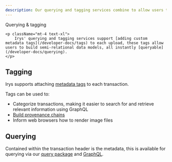 ```yaml
---
description: Our querying and tagging services combine to allow users to build semi-relational data models, all queryable via GraphQL
---
```



<div className="flex flex-col mt-5">
	<div className="flex items-end">
    	<div className=""><Heading level={1}>Querying & tagging</Heading></div>
    </div>

    <p className="mt-4 text-xl">
    	Irys' querying and tagging services support [adding custom metadata tags](/developer-docs/tags) to each upload, these tags allow users to build semi-relational data models, all instantly [queryable](/developer-docs/querying).
    </p>

</div>

## Tagging

Irys supports attaching [metadata tags](/developer-docs/tags) to each transaction.

Tags can be used to:

-   Categorize transactions, making it easier to search for and retrieve relevant information using GraphQL
-   [Build provenance chains](/hands-on/tutorials/provenance-chain)
-   Inform web browsers how to render image files

## Querying

Contained within the transaction header is the metadata, this is available for querying via our [query package](/developer-docs/querying/query-package) and [GraphQL](/developer-docs/querying/graphql).
